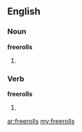 ==English==

===Noun===
'''freerolls'''

# {{plural of|freeroll}}

===Verb===
'''freerolls'''

# {{third-person singular of|freeroll}}

[[ar:freerolls]]
[[my:freerolls]]